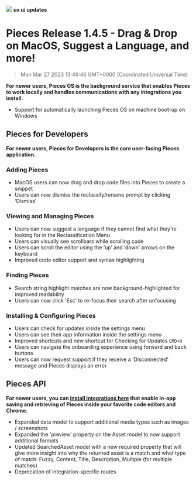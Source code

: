 ![](https://uploads-ssl.webflow.com/6143afec68f555387049efb3/630d26192d137a83729ae7a9_ezgif_com-gif-maker4_8a3a27256583301c5cb28157859e9b5f_2000.png)
**ux ui updates**
# Pieces Release 1.4.5 - Drag & Drop on MacOS, Suggest a Language, and more!
> Mon Mar 27 2023 13:46:46 GMT+0000 (Coordinated Universal Time)

**For newer users, Pieces OS is the background service that enables Pieces to work locally and handles communications with any integrations you install.**
- Support for automatically launching Pieces OS on machine boot-up on Windows

## Pieces for Developers
**For newer users, Pieces for Developers is the core user-facing Pieces application.**

### Adding Pieces
- MacOS users can now drag and drop code files into Pieces to create a snippet
- Users can now dismiss the reclassify/rename prompt by clicking ‘Dismiss’

### Viewing and Managing Pieces
- Users can now suggest a language if they cannot find what they're looking for in the Reclassification Menu
- Users can visually see scrollbars while scrolling code
- Users can scroll the editor using the ‘up’ and ‘down’ arrows on the keyboard
- Improved code editor support and syntax highlighting

### Finding Pieces
- Search string highlight matches are now background-highlighted for improved readability
- Users can now click 'Esc' to re-focus their search after unfocusing

### Installing & Configuring Pieces
- Users can check for updates inside the settings menu
- Users can see their app information inside the settings menu
- Improved shortcuts and new shortcut for Checking for Updates ```CMD+U```
- Users can navigate the onboarding experience using forward and back buttons
- Users can now request support if they receive a ‘Disconnected’ message and Pieces displays an error

## Pieces API
**For newer users, you can <a href="http://code.pieces.app/integrations" target="_blank" rel="noopener noreferrer">install integrations here</a> that enable in-app saving and retrieving of Pieces inside your favorite code editors and Chrome.**
- Expanded data model to support additional media types such as images / screenshots
- Expanded the 'preview' property on the Asset model to now support additional formats
- Updated SearchedAsset model with a new required property that will give more insight into why the returned asset is a match and what type of match: Fuzzy, Content, Title, Description, Multiple (for multiple matches)
- Deprecation of integration-specific routes
